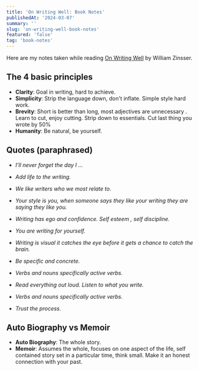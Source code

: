 ```yaml
---
title: 'On Writing Well: Book Notes'
publishedAt: '2024-03-07'
summary: ''
slug: 'on-writing-well-book-notes'
featured: 'false'
tag: 'book-notes'
---
```


Here are my notes taken while reading [On Writing Well](https://www.amazon.com/Writing-Well-Classic-Guide-Nonfiction/dp/0060891548) by William Zinsser.
## The 4 basic principles 
- <b>Clarity</b>: Goal in writing, hard to achieve.
- <b>Simplicity</b>: Strip the language down, don't inflate. Simple style hard work.
- <b>Brevity</b>: Short is better than long, most adjectives are unnecessary . Learn to cut, enjoy cutting. Strip down to essentials. Cut last thing you wrote by 50% 
- <b>Humanity</b>: Be natural, be yourself.

## Quotes (paraphrased)

- <i>I'll never forget the day I …</i>

- <i>Add life to the writing.</i>

- <i>We like writers who we most relate to.</i>

- <i>Your style is you, when someone says they like your writing they are saying they like you.</i>

- <i>Writing has ego and confidence. Self esteem , self discipline.</i>

- <i>You are writing for yourself.</i>

- <i>Writing is visual it catches the eye before it gets a chance to catch the brain.</i>

- <i>Be specific and concrete.</i>

- <i>Verbs and nouns specifically active verbs.</i>
 
- <i>Read everything out loud. Listen to what you write.</i>

- <i>Verbs and nouns specifically active verbs.</i>

- <i>Trust the process.</i>






## Auto Biography vs Memoir

- <b>Auto Biography</b>: The whole story.
- <b>Memoir</b>: Assumes the whole, focuses on one aspect of the life, self contained story set in a particular time, think small. Make it an honest connection with your past.





